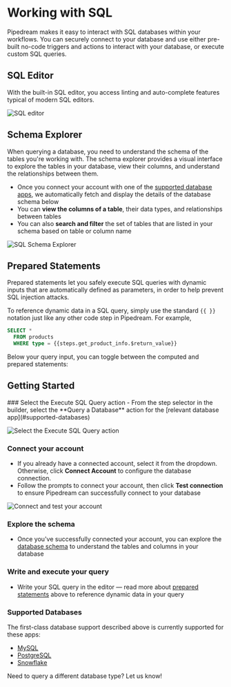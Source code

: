 
# Working with SQL
Pipedream makes it easy to interact with SQL databases within your workflows. You can securely connect to your database and use either pre-built no-code triggers and actions to interact with your database, or execute custom SQL queries.

## SQL Editor
With the built-in SQL editor, you access linting and auto-complete features typical of modern SQL editors.

![SQL editor](https://res.cloudinary.com/pipedreamin/image/upload/v1717388521/sql-editor_jn2rpn.png)

## Schema Explorer
When querying a database, you need to understand the schema of the tables you're working with. The schema explorer provides a visual interface to explore the tables in your database, view their columns, and understand the relationships between them. 

- Once you connect your account with one of the [supported database apps](#supported-databases), we automatically fetch and display the details of the database schema below
- You can **view the columns of a table**, their data types, and relationships between tables
- You can also **search and filter** the set of tables that are listed in your schema based on table or column name

![SQL Schema Explorer](https://res.cloudinary.com/pipedreamin/image/upload/v1717388737/Screenshot_2024-06-02_at_9.23.46_PM_q5lbxo.png)

## Prepared Statements
Prepared statements let you safely execute SQL queries with dynamic inputs that are automatically defined as parameters, in order to help prevent SQL injection attacks.

To reference dynamic data in a SQL query, simply use the standard `{{ }}` notation just like any other code step in Pipedream. For example,

```sql
SELECT *
  FROM products
  WHERE type = {{steps.get_product_info.$return_value}}
```

Below your query input, you can toggle between the computed and prepared statements:

<ArcadeEmbed
    src="https://demo.arcade.software/VdSr49JtAoLp0FXz0JBD?embed"
    title="Toggle Prepared and Computed Statements">
</ArcadeEmbed>

## Getting Started

<Steps>
### Select the Execute SQL Query action
- From the step selector in the builder, select the **Query a Database** action for the [relevant database app](#supported-databases)

![Select the Execute SQL Query action](https://res.cloudinary.com/pipedreamin/image/upload/v1718836751/query-database-actions_jsnbzc.png)

### Connect your account
- If you already have a connected account, select it from the dropdown. Otherwise, click **Connect Account** to configure the database connection.
- Follow the prompts to connect your account, then click **Test connection** to ensure Pipedream can successfully connect to your database

![Connect and test your account](https://res.cloudinary.com/pipedreamin/image/upload/v1717387003/test-connection-mysql_bizpqk.png)

### Explore the schema
- Once you've successfully connected your account, you can explore the [database schema](#schema-explorer) to understand the tables and columns in your database

### Write and execute your query
- Write your SQL query in the editor — read more about [prepared statements](#prepared-statements) above to reference dynamic data in your query

</Steps>

### Supported Databases
The first-class database support described above is currently supported for these apps:
- [MySQL](https://pipedream.com/apps/mysql)
- [PostgreSQL](https://pipedream.com/apps/postgresql)
- [Snowflake](https://pipedream.com/apps/snowflake)

Need to query a different database type? Let us know!